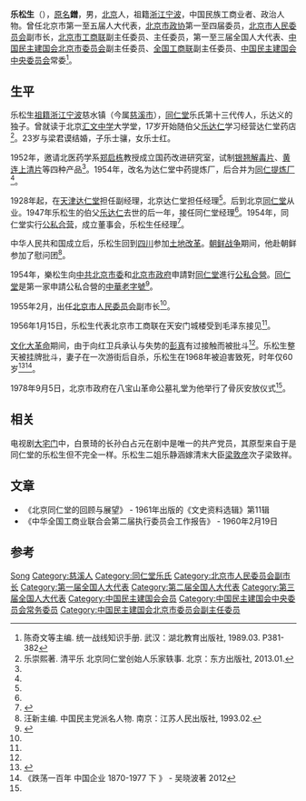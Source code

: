 '''乐松生'''（{{bd|1908年||1968年|4月27日}}），[[原名|原名]]'''鏳'''，男，[[北京|北京]]人，祖籍[[浙江|浙江]][[宁波|宁波]]，中国民族工商业者、政治人物。曾任北京市第一至五届人大代表，[[北京市政协|北京市政协]]第一至四届委员，[[北京市人民委员会|北京市人民委员会]]副市长，[[北京市工商联|北京市工商联]]副主任委员、主任委员，第一至三届全国人大代表、[[中国民主建国会北京市委员会|中国民主建国会北京市委员会]]副主任委员、[[全国工商联|全国工商联]]副主任委员、[[中国民主建国会中央委员会|中国民主建国会中央委员会]]常委<ref>陈奇文等主编. 统一战线知识手册. 武汉：湖北教育出版社, 1989.03. P381-382 </ref>。

== 生平 ==
乐松生[[祖籍|祖籍]][[浙江|浙江]][[宁波|宁波]]慈水镇（今属[[慈溪市|慈溪市]]），[[同仁堂|同仁堂]]乐氏第十三代传人，乐达义的独子。曾就读于北京[[汇文中学|汇文中学]]大学堂，17岁开始随伯父[[乐达仁|乐达仁]]学习经营达仁堂药店<ref name="yishi">乐崇熙著. 清平乐 北京同仁堂创始人乐家轶事. 北京：东方出版社, 2013.01. </ref>。23岁与梁君谟结婚，子乐士骧，女乐士红。

1952年，邀请北医药学系[[郑启栋|郑启栋]]教授成立国药改进研究室，试制[[银翘解毒片|银翘解毒片]]、[[黄连上清片|黄连上清片]]等四种产品<ref name="yishi" />。1954年，改名为达仁堂中药提炼厂，后合并为[[同仁提炼厂|同仁提炼厂]]<ref name="yishi" />。

1928年起，在[[天津|天津]][[达仁堂|达仁堂]]担任副经理，北京达仁堂担任经理<ref name="yishi" />。后到北京[[同仁堂|同仁堂]]从业。1947年乐松生的伯父[[乐达仁|乐达仁]]去世的后一年，接任同仁堂经理<ref name="yishi" />。1954年，同仁堂实行[[公私合营|公私合营]]，成立董事会，乐松生任经理<ref>{{cite news|title=新中国建立乐松生难免彷徨 同仁堂新生老字号日见兴旺|url=http://www.tongrentang.com/brandstory/view_story_more.php?id=8184&tagid=17|accessdate=2013-11-10|newspaper=中国北京同仁堂|deadurl=yes|archiveurl=https://web.archive.org/web/20131110152303/http://www.tongrentang.com/brandstory/view_story_more.php?id=8184&tagid=17|archivedate=2013-11-10}}</ref>。

中华人民共和国成立后，乐松生回到[[四川|四川]]参加[[土地改革|土地改革]]。[[朝鲜战争|朝鲜战争]]期间，他赴朝鲜参加了慰问团<ref name="mrl">汪新主编. 中国民主党派名人物. 南京：江苏人民出版社, 1993.02. </ref>。

1954年，樂松生向[[中國共產黨北京市委員會|中共北京市委]]和[[北京市政府|北京市政府]]申請對[[同仁堂|同仁堂]]進行[[公私合營|公私合營]]。[[同仁堂|同仁堂]]是第一家申請公私合營的[[中華老字號|中華老字號]]<ref>{{Cite web|title=崛起之路——共和国风云60年|url=https://books.google.com/books?id=qyllCAAAQBAJ&pg=PT56&lpg=PT56&dq=%E5%90%8C%E4%BB%81%E5%A0%82+%E5%8C%97%E4%BA%AC%E7%AC%AC%E4%B8%80%E5%AE%B6%E5%85%AC%E5%8F%B8%E5%90%88%E7%87%9F&source=bl&ots=wLEpx1wS9g&sig=ACfU3U1yAEplnIcpE5PMhkDicCo_Dc8R2Q&hl=zh-CN&sa=X&ved=2ahUKEwjBi5rlvZrlAhWkL6YKHQf9DPYQ6AEwAXoECAIQAQ#v=onepage&q=%E5%90%8C%E4%BB%81%E5%A0%82%20%E5%8C%97%E4%BA%AC%E7%AC%AC%E4%B8%80%E5%AE%B6%E5%85%AC%E5%8F%B8%E5%90%88%E7%87%9F&f=false|accessdate=|work=}}</ref>。

1955年2月，出任[[北京市人民委员会|北京市人民委员会]]副市长<ref name="yishi" />。

1956年1月15日，乐松生代表北京市工商联在天安门城楼受到毛泽东接见<ref name="yishi" />。

[[文化大革命|文化大革命]]期间，由于向红卫兵承认与失势的[[彭真#文化大革命时期|彭真]]有过接触而被批斗<ref name="yishi" />。乐松生整天被挂牌批斗，妻子在一次游街后自杀，乐松生在1968年被迫害致死，时年仅60岁<ref>{{cite journal|author=何婉言|title=乐松生|journal=《前线》|year=1985年|issue=11期|url=http://www.cnki.com.cn/Article/CJFDTotal-QXZZ198511025.htm|access-date=2013-11-10|archive-date=2019-05-12|archive-url=https://web.archive.org/web/20190512180350/http://www.cnki.com.cn/Article/CJFDTotal-QXZZ198511025.htm|dead-url=no}}</ref><ref> 《跌荡一百年 中国企业 1870-1977 下 》 - 吴晓波著 2012</ref>。

1978年9月5日，北京市政府在八宝山革命公墓礼堂为他举行了骨灰安放仪式<ref name="mrl" />。

== 相关 ==
电视剧[[大宅门|大宅门]]中，白景琦的长孙白占元在剧中是唯一的共产党员，其原型来自于是同仁堂的乐松生但不完全一样。乐松生二姐乐静涵嫁清末大臣[[梁敦彥|梁敦彦]]次子梁致祥。

== 文章 ==
*《北京同仁堂的回顾与展望》 - 1961年出版的《文史资料选辑》第11辑 
*《中华全国工商业联合会第二届执行委员会工作报告》 - 1960年2月19日

== 参考 ==
{{reflist}}

{{Navboxes 
| title  = 乐松生在[[中国民主建国会|中国民主建国会]]的职务
| list1  =
{{中国民主建国会第一届中央委员会}}
{{中国民主建国会第二届中央委员会}}
}}
{{Navboxes 
| title  = 乐松生在[[中华全国工商业联合会|中华全国工商业联合会]]的职务
| list1  =
{{中华全国工商业联合会第二届执行委员会}}
{{中华全国工商业联合会第三届执行委员会}}
}}

{{Authority control}}
{{DEFAULTSORT:Le乐}}
[[Category:乐姓|Song]]
[[Category:慈溪人|Category:慈溪人]]
[[Category:同仁堂乐氏|Category:同仁堂乐氏]]
[[Category:北京市人民委员会副市长|Category:北京市人民委员会副市长]]
[[Category:第一届全国人大代表|Category:第一届全国人大代表]]
[[Category:第二届全国人大代表|Category:第二届全国人大代表]]
[[Category:第三届全国人大代表|Category:第三届全国人大代表]]
[[Category:中国民主建国会会员|Category:中国民主建国会会员]]
[[Category:中国民主建国会中央委员会常务委员|Category:中国民主建国会中央委员会常务委员]]
[[Category:中国民主建国会北京市委员会副主任委员|Category:中国民主建国会北京市委员会副主任委员]]